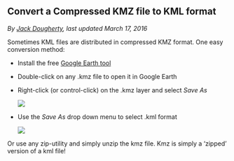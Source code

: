## Convert a Compressed KMZ file to KML format {#convert-kmz}
*By [Jack Dougherty](../../introduction/who.md), last updated March 17, 2016*

Sometimes KML files are distributed in compressed KMZ format. One easy conversion method:

- Install the free [Google Earth tool](https://www.google.com/earth/)
- Double-click on any .kmz file to open it in Google Earth
- Right-click (or control-click) on the .kmz layer and select *Save As*

  ![](images/09-transform/google-earth-convert-kmz.png){.center}

- Use the *Save As* drop down menu to select .kml format

  ![](images/09-transform/google-earth-save-kml.png){.center}

Or use any zip-utility and simply unzip the kmz file. Kmz is simply a 'zipped' version of a kml file!
